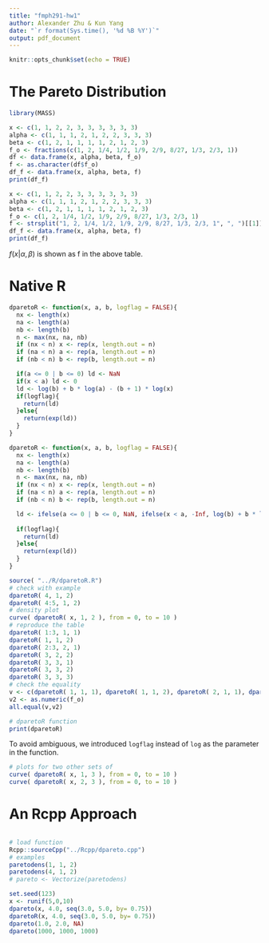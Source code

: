 ```yaml
---
title: "fmph291-hw1"
author: Alexander Zhu & Kun Yang
date: "`r format(Sys.time(), '%d %B %Y')`"
output: pdf_document
---
```


```r
knitr::opts_chunk$set(echo = TRUE)
```

# The Pareto Distribution

<!-- Stop using MASS::fraction because it's calculating approximate outcomes. -->
```r
library(MASS)

x <- c(1, 1, 2, 2, 3, 3, 3, 3, 3, 3)
alpha <- c(1, 1, 1, 2, 1, 2, 2, 3, 3, 3)
beta <- c(1, 2, 1, 1, 1, 1, 2, 1, 2, 3)
f_o <- fractions(c(1, 2, 1/4, 1/2, 1/9, 2/9, 8/27, 1/3, 2/3, 1))
df <- data.frame(x, alpha, beta, f_o)
f <- as.character(df$f_o)
df_f <- data.frame(x, alpha, beta, f)
print(df_f)
```

```r
x <- c(1, 1, 2, 2, 3, 3, 3, 3, 3, 3)
alpha <- c(1, 1, 1, 2, 1, 2, 2, 3, 3, 3)
beta <- c(1, 2, 1, 1, 1, 1, 2, 1, 2, 3)
f_o <- c(1, 2, 1/4, 1/2, 1/9, 2/9, 8/27, 1/3, 2/3, 1)
f <- strsplit("1, 2, 1/4, 1/2, 1/9, 2/9, 8/27, 1/3, 2/3, 1", ", ")[[1]]
df_f <- data.frame(x, alpha, beta, f)
print(df_f)
```

$f(x|\alpha,\beta)$ is shown as f in the above table.

# Native R
```r
dparetoR <- function(x, a, b, logflag = FALSE){
  nx <- length(x)
  na <- length(a)
  nb <- length(b)
  n <- max(nx, na, nb)
  if (nx < n) x <- rep(x, length.out = n)
  if (na < n) a <- rep(a, length.out = n)
  if (nb < n) b <- rep(b, length.out = n)

  if(a <= 0 | b <= 0) ld <- NaN
  if(x < a) ld <- 0
  ld <- log(b) + b * log(a) - (b + 1) * log(x)
  if(logflag){
    return(ld)
  }else{
    return(exp(ld))
  }
}

dparetoR <- function(x, a, b, logflag = FALSE){
  nx <- length(x)
  na <- length(a)
  nb <- length(b)
  n <- max(nx, na, nb)
  if (nx < n) x <- rep(x, length.out = n)
  if (na < n) a <- rep(a, length.out = n)
  if (nb < n) b <- rep(b, length.out = n)

  ld <- ifelse(a <= 0 | b <= 0, NaN, ifelse(x < a, -Inf, log(b) + b * log(a) - (b + 1) * log(x)))
  
  if(logflag){
    return(ld)
  }else{
    return(exp(ld))
  }
}
```

```r
source( "../R/dparetoR.R")
# check with example
dparetoR( 4, 1, 2)
dparetoR( 4:5, 1, 2)
# density plot
curve( dparetoR( x, 1, 2 ), from = 0, to = 10 )
# reproduce the table
dparetoR( 1:3, 1, 1)
dparetoR( 1, 1, 2)
dparetoR( 2:3, 2, 1)
dparetoR( 3, 2, 2)
dparetoR( 3, 3, 1)
dparetoR( 3, 3, 2)
dparetoR( 3, 3, 3)
# check the equality 
v <- c(dparetoR( 1, 1, 1), dparetoR( 1, 1, 2), dparetoR( 2, 1, 1), dparetoR( 2, 2, 1), dparetoR( 3, 1, 1), dparetoR( 3, 2, 1), dparetoR( 3, 2, 2), dparetoR( 3, 3, 1), dparetoR( 3, 3, 2), dparetoR( 3, 3, 3))
v2 <- as.numeric(f_o)
all.equal(v,v2)
```

```r
# dparetoR function
print(dparetoR)
```

To avoid ambiguous, we introduced `logflag` instead of `log` as the parameter in the function.

```r
# plots for two other sets of
curve( dparetoR( x, 1, 3 ), from = 0, to = 10 )
curve( dparetoR( x, 2, 3 ), from = 0, to = 10 )
```

# An Rcpp Approach 
```r

```

```r
# load function
Rcpp::sourceCpp("../Rcpp/dpareto.cpp")
# examples
paretodens(1, 1, 2)
paretodens(4, 1, 2)
# pareto <- Vectorize(paretodens)
```


```r
set.seed(123)
x <- runif(5,0,10)
dpareto(x, 4.0, seq(3.0, 5.0, by= 0.75))
dparetoR(x, 4.0, seq(3.0, 5.0, by= 0.75))
dpareto(1.0, 2.0, NA)
dpareto(1000, 1000, 1000)
```

